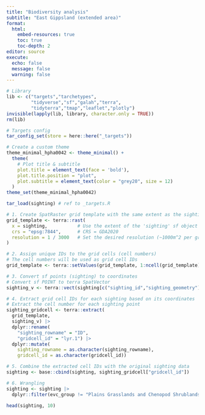```yaml
---
title: "Biodiversity analysis"
subtitle: "East Gippsland (extended area)" 
format:
  html:
    embed-resources: true
    toc: true
    toc-depth: 2
editor: source
execute:
  echo: false
  message: false
  warning: false
---
```


```r
# Library
lib <- c("targets","tarchetypes",
         "tidyverse","sf","galah","terra",
         "tidyterra","tmap","leaflet","plotly")
invisible(lapply(lib, library, character.only = TRUE))
rm(lib)

# Targets config
tar_config_set(store = here::here("_targets"))

# Create a custom theme
theme_minimal_hpha0042 <- theme_minimal() +
  theme(
    # Plot title & subtitle
    plot.title = element_text(face = 'bold'),
    plot.title.position = "plot",
    plot.subtitle = element_text(color = "grey20", size = 12)
  )
theme_set(theme_minimal_hpha0042)
```

```r
tar_load(sighting) # ref to _targets.R

# 1. Create SpatRaster grid template with the same extent as the sighting data
grid_template <- terra::rast(
  x = sighting,           # Use the extent of the 'sighting' sf object
  crs = "epsg:7844",      # CRS = GDA2020 
  resolution = 1 / 3000   # Set the desired resolution (~1000m^2 per grid cell)
)

# 2. Assign unique IDs to the grid cells (cell numbers)
# The cell numbers will be used as grid cell IDs
grid_template <- terra::setValues(grid_template, 1:ncell(grid_template))

# 3. Convert sf points (sighting) to coordinates
# Convert sf POINT to terra SpatVector                                               
sighting_v <- terra::vect(sighting[c("sighting_id","sighting_geometry")])

# 4. Extract grid cell IDs for each sighting based on its coordinates
# Extract the cell number for each sighting point
sighting_gridcell <- terra::extract(
  grid_template, 
  sighting_v) |> 
  dplyr::rename(
    "sighting_rowname" = "ID", 
    "gridcell_id" = "lyr.1") |> 
  dplyr::mutate(
    sighting_rowname = as.character(sighting_rowname),
    gridcell_id = as.character(gridcell_id))

# 5. Combine the extracted cell IDs with the original sighting data
sighting <- base::cbind(sighting, sighting_gridcell["gridcell_id"])

# 6. Wrangling
sighting <- sighting |> 
  dplyr::filter(evc_group != "Plains Grasslands and Chenopod Shrublands") # n_burnt_after = 0

```


```r
head(sighting, 10)
```

